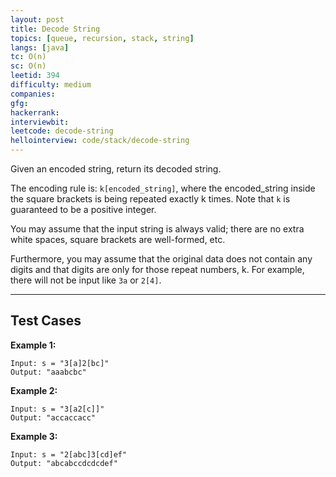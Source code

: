 ```yaml
---
layout: post
title: Decode String
topics: [queue, recursion, stack, string]
langs: [java]
tc: O(n)
sc: O(n)
leetid: 394
difficulty: medium
companies: 
gfg: 
hackerrank: 
interviewbit: 
leetcode: decode-string
hellointerview: code/stack/decode-string
---
```


Given an encoded string, return its decoded string.

The encoding rule is: `k[encoded_string]`, 
where the encoded_string inside the square brackets is being repeated exactly k times. 
Note that `k` is guaranteed to be a positive integer.

You may assume that the input string is always valid; 
there are no extra white spaces, square brackets are well-formed, etc.

Furthermore, you may assume that the original data does not contain any digits and that digits are only for those repeat numbers, k. 
For example, there will not be input like `3a` or `2[4]`.

---

## Test Cases

**Example 1:** 
```
Input: s = "3[a]2[bc]"
Output: "aaabcbc"
```

**Example 2:** 
```
Input: s = "3[a2[c]]"
Output: "accaccacc"
```

**Example 3:**
```
Input: s = "2[abc]3[cd]ef"
Output: "abcabccdcdcdef"
```